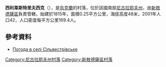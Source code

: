 {{coord|47|11|0|N|32|1|17|E|scale:100000|display=title}}

'''西利韋斯特里夫西克'''（{{lang-uk|Сільвестрівське}}），是[[烏克蘭|烏克蘭]]的村落，位於該國南部[[尼古拉耶夫州|尼古拉耶夫州]]，由[[新敖德薩區|新敖德薩區]]負責管轄，始建於1815年，面積0.25平方公里，海拔高度48米，2001年人口42，人口密度每平方公里169.4人。

==參考資料==
* [http://weather.in.ua/ua/nikolaevskaja/23905 Погода в селі Сільвестрівське] {{Wayback|url=http://weather.in.ua/ua/nikolaevskaja/23905 |date=20160607065344 }}

[[Category:尼古拉耶夫州村落|Category:尼古拉耶夫州村落]]
[[Category:新敖德薩區村落|Category:新敖德薩區村落]]


{{Mykolaiv-geo-stub}}